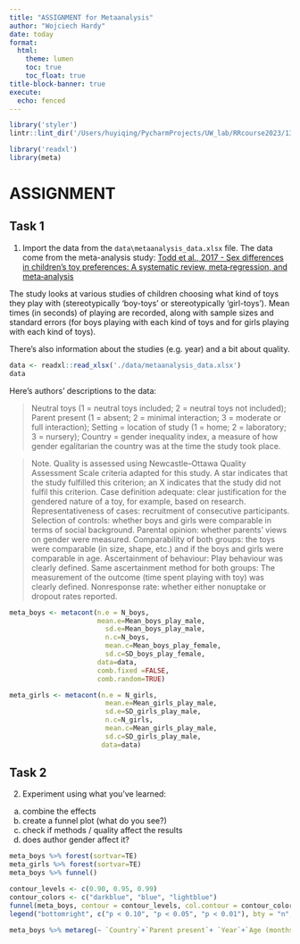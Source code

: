 ```yaml
---
title: "ASSIGNMENT for Metaanalysis"
author: "Wojciech Hardy"
date: today
format:  
  html:
    theme: lumen
    toc: true
    toc_float: true
title-block-banner: true
execute:
  echo: fenced
---
```


```r
library('styler')
lintr::lint_dir('/Users/huyiqing/PycharmProjects/UW_lab/RRcourse2023/13. Metaanalysis/')

library('readxl')
library(meta)
```

# ASSIGNMENT 
## Task 1
1) Import the data from the `data\metaanalysis_data.xlsx` file. The data come from the meta-analysis study: [Todd et al., 2017 - Sex differences in children's toy preferences: A systematic review, meta‐regression, and meta‐analysis](https://onlinelibrary.wiley.com/doi/full/10.1002/icd.2064)

The study looks at various studies of children choosing what kind of toys they play with (stereotypically 'boy-toys' or stereotypically 'girl-toys'). Mean times (in seconds) of playing are recorded, along with sample sizes and standard errors (for boys playing with each kind of toys and for girls playing with each kind of toys).

There's also information about the studies (e.g. year) and a bit about quality.

```r
data <- readxl::read_xlsx('./data/metaanalysis_data.xlsx')
data
```

Here's authors' descriptions to the data:

> Neutral toys (1 = neutral toys included; 2 = neutral toys not included); Parent present (1 = absent; 2 = minimal interaction; 3 = moderate or full interaction); Setting = location of study (1 = home; 2 = laboratory; 3 = nursery); Country = gender inequality index, a measure of how gender egalitarian the country was at the time the study took place.

> Note. Quality is assessed using Newcastle–Ottawa Quality Assessment Scale criteria adapted for this study. A star indicates that the study fulfilled this criterion; an X indicates that the
study did not fulfil this criterion. 
Case definition adequate: clear justification for the gendered nature of a toy, for example, based on research. 
Representativeness of cases: recruitment of consecutive participants. 
Selection of controls: whether boys and girls were comparable in terms of social background.
Parental opinion: whether parents' views on gender were measured.
Comparability of both groups: the toys were comparable (in size, shape, etc.) and if the boys and girls were comparable in age. 
Ascertainment of behaviour: Play behaviour was clearly defined. 
Same ascertainment method for both groups: The measurement of the outcome (time spent playing with toy) was clearly defined. 
Nonresponse rate: whether either nonuptake or dropout rates reported.

```r
meta_boys <- metacont(n.e = N_boys, 
                      mean.e=Mean_boys_play_male,
                        sd.e=Mean_boys_play_male,
                        n.c=N_boys,
                        mean.c=Mean_boys_play_female,
                        sd.c=SD_boys_play_female,
                      data=data,
                      comb.fixed =FALSE,
                      comb.random=TRUE)

meta_girls <- metacont(n.e = N_girls, 
                        mean.e=Mean_girls_play_male,
                        sd.e=SD_girls_play_male,
                        n.c=N_girls,
                        mean.c=Mean_girls_play_male,
                        sd.c=SD_girls_play_male,
                       data=data)
```

## Task 2
2) Experiment using what you've learned:

a) combine the effects
b) create a funnel plot (what do you see?)
c) check if methods / quality affect the results
d) does author gender affect it?

```r
meta_boys %>% forest(sortvar=TE)
meta_girls %>% forest(sortvar=TE)
meta_boys %>% funnel()

contour_levels <- c(0.90, 0.95, 0.99)
contour_colors <- c("darkblue", "blue", "lightblue")
funnel(meta_boys, contour = contour_levels, col.contour = contour_colors)
legend("bottomright", c("p < 0.10", "p < 0.05", "p < 0.01"), bty = "n", fill = contour_colors)
```
 
```r
meta_boys %>% metareg(~ `Country`+`Parent present`+ `Year`+`Age (months)`)
```

